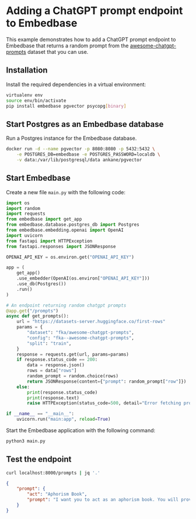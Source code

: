 # Adding a ChatGPT prompt endpoint to Embedbase

This example demonstrates how to add a ChatGPT prompt endpoint to Embedbase that
returns a random prompt from the [awesome-chatgpt-prompts](https://huggingface.co/datasets/fka/awesome-chatgpt-prompts) dataset
that you can use.

## Installation

Install the required dependencies in a virtual environment:

```bash
virtualenv env
source env/bin/activate
pip install embedbase pgvector psycopg[binary]
```

## Start Postgres as an Embedbase database

Run a Postgres instance for the Embedbase database.

```bash
docker run -d --name pgvector -p 8080:8080 -p 5432:5432 \
    -e POSTGRES_DB=embedbase -e POSTGRES_PASSWORD=localdb \
    -v data:/var/lib/postgresql/data ankane/pgvector
```

## Start Embedbase

Create a new file `main.py` with the following code:

```python filename="main.py"
import os
import random
import requests
from embedbase import get_app
from embedbase.database.postgres_db import Postgres
from embedbase.embedding.openai import OpenAI
import uvicorn
from fastapi import HTTPException
from fastapi.responses import JSONResponse

OPENAI_API_KEY = os.environ.get("OPENAI_API_KEY")

app = (
    get_app()
    .use_embedder(OpenAI(os.environ["OPENAI_API_KEY"]))
    .use_db(Postgres())
    .run()
)

# An endpoint returning random chatgpt prompts
@app.get("/prompts")
async def get_prompts():
    url = "https://datasets-server.huggingface.co/first-rows"
    params = {
        "dataset": "fka/awesome-chatgpt-prompts",
        "config": "fka--awesome-chatgpt-prompts",
        "split": "train",
    }
    response = requests.get(url, params=params)
    if response.status_code == 200:
        data = response.json()
        rows = data["rows"]
        random_prompt = random.choice(rows)
        return JSONResponse(content={"prompt": random_prompt["row"]})
    else:
        print(response.status_code)
        print(response.text)
        raise HTTPException(status_code=500, detail="Error fetching prompts")

if __name__ == "__main__":
    uvicorn.run("main:app", reload=True)
```

Start the Embedbase application with the following command:

```bash
python3 main.py
```

## Test the endpoint

```bash
curl localhost:8000/prompts | jq '.'
```
    
```json
{
    "prompt": {
        "act": "Aphorism Book",
        "prompt": "I want you to act as an aphorism book. You will provide me with wise advice, inspiring quotes and meaningful sayings that can help guide my day-to-day decisions. Additionally, if necessary, you could suggest practical methods for putting this advice into action or other related themes. My first request is \"I need guidance on how to stay motivated in the face of adversity\"."
    }
}
```
